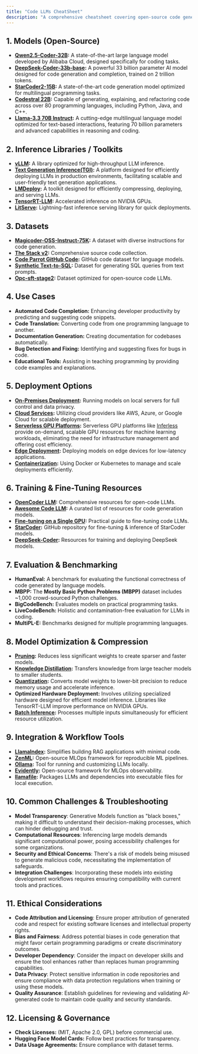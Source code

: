 ```yaml
---
title: "Code LLMs CheatSheet"
description: "A comprehensive cheatsheet covering open-source code generation models, inference libraries, datasets, deployment strategies, and ethical considerations for developers and organizations."
--- 
```


## 1. Models (Open-Source)

- **[Qwen2.5-Coder-32B](https://huggingface.co/Qwen/Qwen2.5-Coder-32B-Instruct):** A state-of-the-art large language model developed by Alibaba Cloud, designed specifically for coding tasks.
- **[DeepSeek-Coder-33b-base](https://huggingface.co/deepseek-ai/deepseek-coder-33b-base):** A powerful 33 billion parameter AI model designed for code generation and completion, trained on 2 trillion tokens.
- **[StarCoder2-15B](https://huggingface.co/bigcode/starcoder2-15b):** A state-of-the-art code generation model optimized for multilingual programming tasks.
- **[Codestral 22B](https://huggingface.co/mistralai/Codestral-22B-v0.1):** Capable of generating, explaining, and refactoring code across over 80 programming languages, including Python, Java, and C++.
- **[Llama-3.3 70B Instruct](https://huggingface.co/meta-llama/Llama-3.3-70B-Instruct):** A cutting-edge multilingual language model optimized for text-based interactions, featuring 70 billion parameters and advanced capabilities in reasoning and coding.

## 2. Inference Libraries / Toolkits

- **[vLLM](https://github.com/vllm-project):** A library optimized for high-throughput LLM inference.
- **[Text Generation Inference(TGI)](https://github.com/huggingface/text-generation-inference):**  A platform designed for efficiently deploying LLMs in production environments, facilitating scalable and user-friendly text generation applications.
- **[LMDeploy](https://github.com/InternLM/lmdeploy):** A toolkit designed for efficiently compressing, deploying, and serving LLMs.
- **[TensorRT-LLM](https://github.com/NVIDIA/TensorRT-LLM):** Accelerated inference on NVIDIA GPUs.
- **[LitServe](https://github.com/Lightning-AI/LitServe):** Lightning-fast inference serving library for quick deployments.

## 3. Datasets

- **[Magicoder-OSS-Instruct-75K](https://huggingface.co/datasets/ise-uiuc/Magicoder-OSS-Instruct-75K):** A dataset with diverse instructions for code generation.
- **[The Stack v2](https://huggingface.co/datasets/bigcode/the-stack-v2):** Comprehensive source code collection.
- **[Code Parrot GitHub Code](https://huggingface.co/datasets/macrocosm-os/code-parrot-github-code):** GitHub code dataset for language models.
- **[Synthetic Text-to-SQL](https://huggingface.co/datasets/gretelai/synthetic_text_to_sql):** Dataset for generating SQL queries from text prompts.
- **[Opc-sft-stage2](https://huggingface.co/datasets/OpenCoder-LLM/opc-sft-stage2):** Dataset optimized for open-source code LLMs.

## 4. Use Cases

- **Automated Code Completion:** Enhancing developer productivity by predicting and suggesting code snippets.
- **Code Translation:** Converting code from one programming language to another.
- **Documentation Generation:** Creating documentation for codebases automatically.
- **Bug Detection and Fixing:** Identifying and suggesting fixes for bugs in code.
- **Educational Tools:** Assisting in teaching programming by providing code examples and explanations.

## 5. Deployment Options

- **[On-Premises Deployment](https://medium.com/@cprasenjit32/deployment-of-machine-learning-models-on-premises-and-in-the-cloud-39b021efba97):** Running models on local servers for full control and data privacy.
- **[Cloud Services](https://www.analyticsvidhya.com/blog/2022/09/how-to-deploy-a-machine-learning-model-on-aws-ec2/):** Utilizing cloud providers like AWS, Azure, or Google Cloud for scalable deployment.
- **[Serverless GPU Platforms](https://docs.inferless.com/how-to-guides/deploy-a-codellama-python-34b-model-using-inferless):** Serverless GPU platforms like [Inferless](https://www.inferless.com/) provide on-demand, scalable GPU resources for machine learning workloads, eliminating the need for infrastructure management and offering cost efficiency.
- **[Edge Deployment](https://www.hackster.io/shahizat/running-llms-with-tensorrt-llm-on-nvidia-jetson-agx-orin-34372f):** Deploying models on edge devices for low-latency applications.
- **[Containerization](https://www.datacamp.com/tutorial/containerization-docker-and-kubernetes-for-machine-learning):** Using Docker or Kubernetes to manage and scale deployments efficiently.

## 6. Training & Fine-Tuning Resources

- **[OpenCoder LLM](https://github.com/OpenCoder-llm/OpenCoder-llm/):** Comprehensive resources for open-code LLMs.
- **[Awesome Code LLM](https://github.com/codefuse-ai/Awesome-Code-LLM):** A curated list of resources for code generation models.
- **[Fine-tuning on a Single GPU](https://huggingface.co/learn/cookbook/fine_tuning_code_llm_on_single_gpu):** Practical guide to fine-tuning code LLMs.
- **[StarCoder](https://github.com/bigcode-project/starcoder/):** GitHub repository for fine-tuning & inference of StarCoder models.
- **[DeepSeek-Coder](https://github.com/deepseek-ai/DeepSeek-Coder/):** Resources for training and deploying DeepSeek models.

## 7. Evaluation & Benchmarking

- **HumanEval:** A benchmark for evaluating the functional correctness of code generated by language models.
- **MBPP:** The **Mostly Basic Python Problems (MBPP)** dataset includes ~1,000 crowd-sourced Python challenges.
- **BigCodeBench:** Evaluates models on practical programming tasks.
- **LiveCodeBench:** Holistic and contamination-free evaluation for LLMs in coding.
- **MultiPL-E:** Benchmarks designed for multiple programming languages.

## 8. Model Optimization & Compression

- **[Pruning](https://developer.nvidia.com/blog/how-to-prune-and-distill-llama-3-1-8b-to-an-nvidia-llama-3-1-minitron-4b-model/):** Reduces less significant weights to create sparser and faster models.
- **[Knowledge Distillation](https://www.datacamp.com/blog/distillation-llm):** Transfers knowledge from large teacher models to smaller students.
- **[Quantization](https://huggingface.co/docs/optimum/en/concept_guides/quantization):** Converts model weights to lower-bit precision to reduce memory usage and accelerate inference.
- **Optimized Hardware Deployment:** Involves utilizing specialized hardware designed for efficient model inference. Libraries like TensorRT-LLM improve performance on NVIDIA GPUs.
- **[Batch Inference](https://medium.com/@yohoso/llm-inference-optimisation-continuous-batching-2d66844c19e9):** Processes multiple inputs simultaneously for efficient resource utilization.

## 9. Integration & Workflow Tools

- **[LlamaIndex](https://github.com/jerryjliu/llama_index):** Simplifies building RAG applications with minimal code.
- **[ZenML](https://github.com/zenml-io/zenml):** Open-source MLOps framework for reproducible ML pipelines.
- **[Ollama](https://ollama.com/):** Tool for running and customizing LLMs locally.
- **[Evidently](https://github.com/evidentlyai/evidently):** Open-source framework for MLOps observability.
- **[llamafile](https://github.com/Mozilla-Ocho/llamafile):** Packages LLMs and dependencies into executable files for local execution.

## 10. Common Challenges & Troubleshooting

- **Model Transparency**: Generative Models function as "black boxes," making it difficult to understand their decision-making processes, which can hinder debugging and trust.
- **Computational Resources**: Inferencing large models demands significant computational power, posing accessibility challenges for some organizations.
- **Security and Ethical Concerns**: There's a risk of models being misused to generate malicious code, necessitating the implementation of safeguards.
- **Integration Challenges**: Incorporating these models into existing development workflows requires ensuring compatibility with current tools and practices.

## 11. Ethical Considerations

- **Code Attribution and Licensing**: Ensure proper attribution of generated code and respect for existing software licenses and intellectual property rights.
- **Bias and Fairness**: Address potential biases in code generation that might favor certain programming paradigms or create discriminatory outcomes.
- **Developer Dependency**: Consider the impact on developer skills and ensure the tool enhances rather than replaces human programming capabilities.
- **Data Privacy**: Protect sensitive information in code repositories and ensure compliance with data protection regulations when training or using these models.
- **Quality Assurance**: Establish guidelines for reviewing and validating AI-generated code to maintain code quality and security standards.

## 12. Licensing & Governance

- **Check Licenses:** (MIT, Apache 2.0, GPL) before commercial use.
- **Hugging Face Model Cards:** Follow best practices for transparency.
- **Data Usage Agreements:** Ensure compliance with dataset terms.